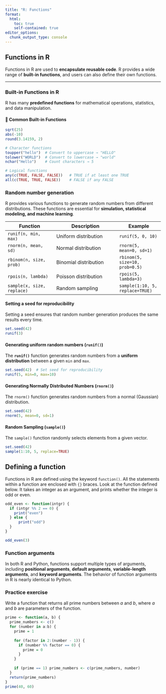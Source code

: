 ```yaml
---
title: "R: Functions"
format:
  html:
    toc: true
    self-contained: true
editor_options: 
  chunk_output_type: console
---
```


## Functions in R

Functions in R are used to **encapsulate reusable code**. R provides a wide range of **built-in functions**, and users can also define their own functions.

---

### Built-in Functions in R

R has many **predefined functions** for mathematical operations, statistics, and data manipulation.

#### 🔹 Common Built-in Functions

```r
sqrt(25)
abs(-10)
round(3.14159, 2)
```


```r
# Character functions
toupper("hello")  # Convert to uppercase → "HELLO"
tolower("WORLD")  # Convert to lowercase → "world"
nchar("Hello")    # Count characters → 5
```

```r
# Logical functions
any(c(TRUE, FALSE, FALSE))   # TRUE if at least one TRUE
all(c(TRUE, TRUE, FALSE))    # FALSE if any FALSE
```

### Random number generation

R provides various functions to generate random numbers from different distributions. These functions are essential for **simulation, statistical modeling, and machine learning**.

| Function | Description | Example |
|----------|-------------|---------|
| `runif(n, min, max)` | Uniform distribution | `runif(5, 0, 10)` |
| `rnorm(n, mean, sd)` | Normal distribution | `rnorm(5, mean=0, sd=1)` |
| `rbinom(n, size, prob)` | Binomial distribution | `rbinom(5, size=10, prob=0.5)` |
| `rpois(n, lambda)` | Poisson distribution | `rpois(5, lambda=3)` |
| `sample(x, size, replace)` | Random sampling | `sample(1:10, 5, replace=TRUE)` |

#### Setting a seed for reproducibility

Setting a seed ensures that random number generation produces the same results every time.

```r
set.seed(42)
runif(3)
```

#### Generating uniform random numbers (`runif()`)

The **`runif()`** function generates random numbers from a **uniform distribution** between a given `min` and `max`.

```r
set.seed(42)  # Set seed for reproducibility
runif(5, min=0, max=10)
```

#### Generating Normally Distributed Numbers (`rnorm()`)

The `rnorm()` function generates random numbers from a normal (Gaussian) distribution.


```r

set.seed(42)
rnorm(5, mean=0, sd=1)
```

#### Random Sampling (`sample()`)

The `sample()` function randomly selects elements from a given vector.

```r
set.seed(42)
sample(1:10, 5, replace=TRUE)
```

## Defining a function

Functions in R are defined using the keyword `function()`. All the statements within a function are enclosed with `{}` braces. Look at the function defined below. It takes an integer as an argument, and prints whether the integer is odd or even.


```r
odd_even <- function(intgr) {
  if (intgr %% 2 == 0) {
    print("even")
  } else {
      print("odd")
  }
}

odd_even(3)
```

### Function arguments

In both R and Python, functions 
support multiple types of arguments, including **positional arguments**, **default arguments**, **variable-length arguments**, and **keyword arguments**. The behavior of function arguments in R is nearly identical to Python.


### Practice exercise

Write a function that returns all prime numbers between $a$ and $b$, where $a$ and $b$ are parameters of the function.


```r
prime <- function(a, b) {
  prime_numbers <- c()
  for (number in a:b) {
    prime = 1
    
    for (factor in 2:(number - 1)) {
      if (number %% factor == 0) {
        prime = 0
      }
    }
    
    if (prime == 1) prime_numbers <- c(prime_numbers, number)
  }
  return(prime_numbers)
}
prime(40, 60)
```